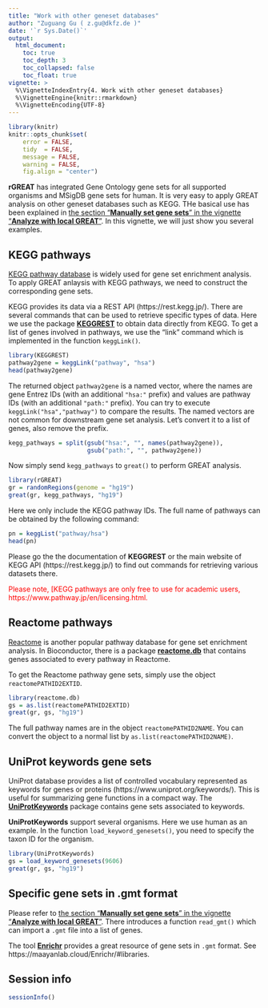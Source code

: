```yaml
---
title: "Work with other geneset databases"
author: "Zuguang Gu ( z.gu@dkfz.de )"
date: '`r Sys.Date()`'
output:
  html_document:
    toc: true
    toc_depth: 3
    toc_collapsed: false
    toc_float: true
vignette: >
  %\VignetteIndexEntry{4. Work with other geneset databases}
  %\VignetteEngine{knitr::rmarkdown}
  %\VignetteEncoding{UTF-8}
---
```


```r
library(knitr)
knitr::opts_chunk$set(
    error = FALSE,
    tidy  = FALSE,
    message = FALSE,
    warning = FALSE,
    fig.align = "center")
```


**rGREAT** has integrated Gene Ontology gene sets for all supported organisms and MSigDB gene sets for human. 
It is very easy to apply GREAT analysis on other geneset databases such as KEGG. THe basical use has been
explained in [the section "**Manually set gene sets**" in the vignette "**Analyze with local GREAT**"](local-GREAT.html#manually-set-gene-sets).
In this vignette, we will just show you several examples.


## KEGG pathways

[KEGG pathway database](https://www.genome.jp/kegg/pathway.html) is widely used for gene set enrichment analysis. To apply
GREAT anlaysis with KEGG pathways, we need to construct the corresponding gene sets.

KEGG provides its data via a REST API (https://rest.kegg.jp/). There are several commands that can be used to retrieve specific types of data.
Here we use the package [**KEGGREST**](https://bioconductor.org/packages/KEGGREST/) to obtain data directly from KEGG.
To get a list of genes involved in pathways, we use the "link" command which is implemented in the function `keggLink()`. 

```r
library(KEGGREST)
pathway2gene = keggLink("pathway", "hsa")
head(pathway2gene)
```

The returned object `pathway2gene` is a named vector, where the names are gene
Entrez IDs (with an additional `"hsa:"` prefix) and values are pathway IDs
(with an additional `"path:"` prefix). You can try to execute `keggLink("hsa","pathway")` 
to compare the results. The named vectors are not common for
downstream gene set analysis. Let's convert it to a list of genes, also remove the prefix.


```r
kegg_pathways = split(gsub("hsa:", "", names(pathway2gene)),
	                  gsub("path:", "", pathway2gene))
```

Now simply send `kegg_pathways` to `great()` to perform GREAT analysis.

```r
library(rGREAT)
gr = randomRegions(genome = "hg19")
great(gr, kegg_pathways, "hg19")
```

Here we only include the KEGG pathway IDs. The full name of pathways can be obtained by the following command:

```r
pn = keggList("pathway/hsa")
head(pn)
```

Please go the the documentation of **KEGGREST** or the main website of KEGG API (https://rest.kegg.jp/) to find out
commands for retrieving various datasets there.

<p style="color:red;">Please note, [KEGG pathways are only free to use for academic users, https://www.pathway.jp/en/licensing.html.</p>


## Reactome pathways

[Reactome](https://reactome.org/) is another popular pathway database for gene set enrichment analysis. 
In Bioconductor, there is a package [**reactome.db**](https://bioconductor.org/packages/reactome.db/) that
contains genes associated to every pathway in Reactome.

To get the Reactome pathway gene sets, simply use the object `reactomePATHID2EXTID`.

```r
library(reactome.db)
gs = as.list(reactomePATHID2EXTID)
great(gr, gs, "hg19")
```

The full pathway names are in the object `reactomePATHID2NAME`. You can convert the object to a normal list by `as.list(reactomePATHID2NAME)`.

## UniProt keywords gene sets

UniProt database provides a list of controlled vocabulary represented as keywords for genes or proteins (https://www.uniprot.org/keywords/). 
This is useful for summarizing gene functions in a compact way. The [**UniProtKeywords**](https://bioconductor.org/packages/UniProtKeywords/) package contains
gene sets associated to keywords.

**UniProtKeywords** support several organisms. Here we use human as an example.
In the function `load_keyword_genesets()`, you need to specify the taxon ID for the organism.

```r
library(UniProtKeywords)
gs = load_keyword_genesets(9606)
great(gr, gs, "hg19")
```


## Specific gene sets in .gmt format

Please refer to [the section "**Manually set gene sets**" in the vignette "**Analyze with local GREAT**"](local-GREAT.html#manually-set-gene-sets). 
There introduces a function `read_gmt()` which can import a `.gmt` file into a list of genes.

The tool [**Enrichr**](https://maayanlab.cloud/Enrichr/) provides a great resource of gene sets in `.gmt` format. See https://maayanlab.cloud/Enrichr/#libraries.


## Session info

```r
sessionInfo()
```
